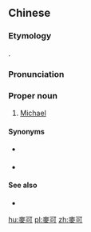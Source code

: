 {{also|麦可}}
==Chinese==
{{zh-forms|s=麦可|gloss=-}}

===Etymology===
{{bor|zh|en|Michael}}.

===Pronunciation===
{{zh-pron
|m=Màikě
|cat=pn
}}

===Proper noun===
{{zh-proper noun}}

# {{lb|zh|Taiwan}} [[Michael]]

====Synonyms====
* {{q|Mainland}} {{zh-l|邁克爾}}
* {{q|Hong Kong}} {{zh-l|米高}}

====See also====
* {{zh-l|麥克}}

[[hu:麥可]]
[[pl:麥可]]
[[zh:麥可]]